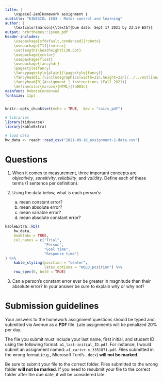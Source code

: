```yaml
---
title: |
    \vspace{-2em}Homework assignment 1
subtitle: "KINESIOL 1E03 - Motor control and learning"
author: |
    \textcolor{maroon}{\textbf{Due date: Sept 17 2021 by 23:59 EST}}
output: hrbrthemes::ipsum_pdf
header-includes:
    \usepackage[sfdefault,condensed]{roboto}
    \usepackage[T1]{fontenc}
    \setlength{\headheight}{38.5pt}
    \usepackage{xcolor}
    \usepackage{float}
    \usepackage{fancyhdr}
    \pagestyle{fancy}
    \fancypagestyle{plain}{\pagestyle{fancy}}
    \fancyhead[L]{\includegraphics[width=2in,height=2in]{../../outline/mackin-left-color.png}}
    \fancyhead[R]{Assignment 1 instructions (Fall 2021)}
    \definecolor{maroon}{HTML}{7a003c}
mainfont: RobotoCondensed
fontsize: 11pt
---
```


```r
knitr::opts_chunk$set(echo = TRUE,  dev = "cairo_pdf")
```

```r
# libraries
library(tidyverse)
library(kableExtra)

# load data
hw_data <- readr::read_csv("2021-09-16_assignment-1-data.csv")
```

# Questions

1. When it comes to measurement, three important concepts are *objectivity*, *sensitivity*, *reliability*, and *validity*. Define each of these terms (1 sentence per definition). \textcolor{maroon}{\textbf{[4 marks]}}

2. Using the data below, what is each person's:
    a) mean constant error? \textcolor{maroon}{\textbf{[1 mark]}}
    b) mean absolute error? \textcolor{maroon}{\textbf{[1 mark]}}
    c) mean variable error? \textcolor{maroon}{\textbf{[1 mark]}}
    d) mean absolute constant error? \textcolor{maroon}{\textbf{[1 mark]}}

```r
kableExtra::kbl(
    hw_data,
    booktabs = TRUE,
    col.names = c("Trial",
                  "Person",
                  "Goal time",
                  "Response time")
) %>%
    kable_styling(position = "center",
                  latex_options = "HOLD_position") %>% 
    row_spec(0, bold = TRUE)
```

3. Can a person's constant error ever be greater in magnitude than their absolute error? In your answer be sure to explain why or why not? \textcolor{maroon}{\textbf{[2 marks]}}

# Submission guidelines

Your answers to the homework assignment questions should be typed and submitted via Avenue as a **PDF** file. Late assignments will be penalized 20% per day.

The file you submit must include your last name, first initial, and student ID using the following format: `a1_last-initial_ID.pdf`. For instance, I would submit an assignment named: `a1_carter-m_3351871.pdf`. Files submitted in the wrong format (e.g., Microsoft Turd's `.docx`) **will not be marked**.

Be sure to submit your file to the correct folder. Files submitted to the wrong folder **will not be marked**. If you need to resubmit your file to the correct folder after the due date, it will be considered late.
